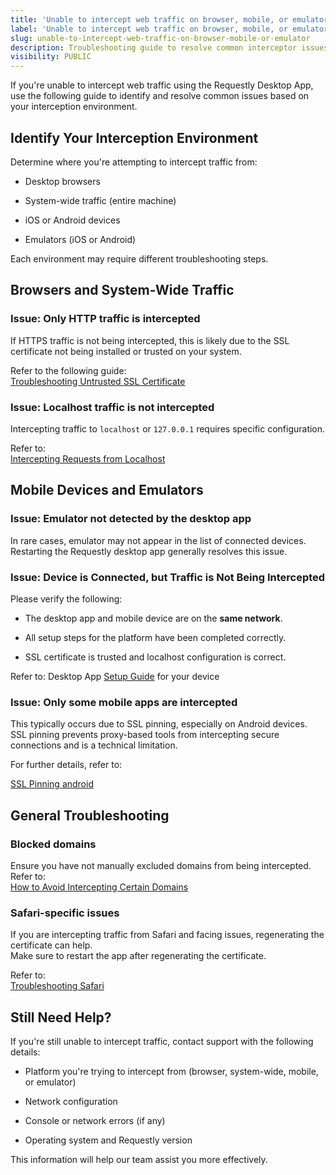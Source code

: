 ```yaml
---
title: 'Unable to intercept web traffic on browser, mobile, or emulator'
label: 'Unable to intercept web traffic on browser, mobile, or emulator'
slug: unable-to-intercept-web-traffic-on-browser-mobile-or-emulator
description: Troubleshooting guide to resolve common interceptor issues
visibility: PUBLIC
---
```

If you're unable to intercept web traffic using the Requestly Desktop App, use the following guide to identify and resolve common issues based on your interception environment.

## Identify Your Interception Environment

Determine where you're attempting to intercept traffic from:

* Desktop browsers

* System-wide traffic (entire machine)

* iOS or Android devices

* Emulators (iOS or Android)

Each environment may require different troubleshooting steps.

## Browsers and System-Wide Traffic

### Issue: Only HTTP traffic is intercepted

If HTTPS traffic is not being intercepted, this is likely due to the SSL certificate not being installed or trusted on your system.

Refer to the following guide:\
[Troubleshooting Untrusted SSL Certificate](/troubleshoot/troubleshooting-untrusted-ssl-certificate)

### Issue: Localhost traffic is not intercepted

Intercepting traffic to `localhost` or `127.0.0.1` requires specific configuration.

Refer to:\
[Intercepting Requests from Localhost](/troubleshoot/intercepting-requests-from-localhost)

## Mobile Devices and Emulators

### Issue: Emulator not detected by the desktop app

In rare cases, emulator may not appear in the list of connected devices. Restarting the Requestly desktop app generally resolves this issue.

### Issue: Device is Connected, but Traffic is Not Being Intercepted

Please verify the following:

* The desktop app and mobile device are on the **same network**.

* All setup steps for the platform have been completed correctly.

* SSL certificate is trusted and localhost configuration is correct.

Refer to: Desktop App [Setup Guide](/general/http-interceptor/desktop-app) for your device

### Issue: Only some mobile apps are intercepted

This typically occurs due to SSL pinning, especially on Android devices. SSL pinning prevents proxy-based tools from intercepting secure connections and is a technical limitation.

For further details, refer to:

[SSL Pinning android](/general/http-interceptor/desktop-app/android-devices#ssl-pinning-if-required)

## General Troubleshooting

### Blocked domains

Ensure you have not manually excluded domains from being intercepted.\
Refer to:\
[How to Avoid Intercepting Certain Domains](/guides/how-to-avoid-intercepting-certain-domains-on-the-desktop-app)

### Safari-specific issues

If you are intercepting traffic from Safari and facing issues, regenerating the certificate can help.\
Make sure to restart the app after regenerating the certificate.

Refer to:\
[Troubleshooting Safari](/troubleshoot/troubleshooting-safari)

## Still Need Help?

If you're still unable to intercept traffic, contact support with the following details:

* Platform you're trying to intercept from (browser, system-wide, mobile, or emulator)

* Network configuration

* Console or network errors (if any)

* Operating system and Requestly version

This information will help our team assist you more effectively.
